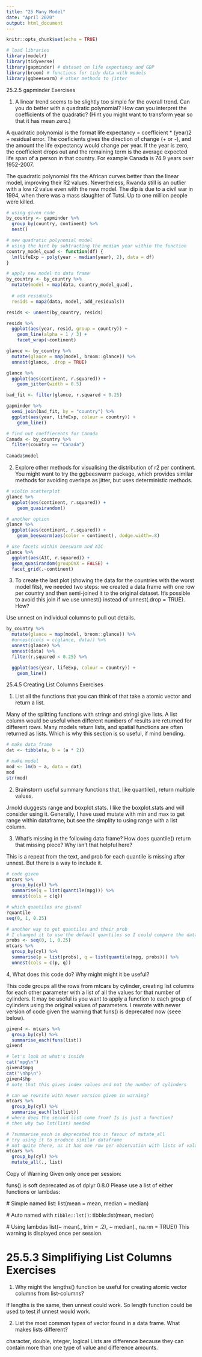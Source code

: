 ```yaml
---
title: "25 Many Model"
date: "April 2020"
output: html_document
---
```


```r
knitr::opts_chunk$set(echo = TRUE)

# load libraries
library(modelr)
library(tidyverse)
library(gapminder) # dataset on life expectancy and GDP
library(broom) # functions for tidy data with models
library(ggbeeswarm) # other methods to jitter

```

25.2.5 gapminder Exercises

1. A linear trend seems to be slightly too simple for the overall trend. Can you do better with a quadratic polynomial? How can you interpret the coefficients of the quadratic? (Hint you might want to transform year so that it has mean zero.)

A quadratic polynomial is the format life expectancy = coefficient * (year)2 + residual error.
The coeficients gives the direction of change (+ or -), and the amount the life expectancy would change per year. If the year is zero, the coefficient drops out and the remaining term is the average expected life span of a person in that country. For example Canada is 74.9 years over 1952-2007. 

The quadratic polynomial fits the African curves better than the linear model, improving their R2 values. Nevertheless, Rwanda still is an outlier with a low r2 value even with the new model. The dip is due to a civil war in 1994, when there was a mass slaughter of Tutsi. Up to one million people were killed.

```r

# using given code
by_country <- gapminder %>% 
  group_by(country, continent) %>% 
  nest()

# new quadratic polynomial model 
# using the hint by subtracting the median year within the function
country_model_quad <- function(df) {
  lm(lifeExp ~ poly(year - median(year), 2), data = df)
}

# apply new model to data frame
by_country <- by_country %>% 
  mutate(model = map(data, country_model_quad),
  
  # add residuals
  resids = map2(data, model, add_residuals))

resids <- unnest(by_country, resids)

resids %>% 
  ggplot(aes(year, resid, group = country)) +
    geom_line(alpha = 1 / 3) + 
    facet_wrap(~continent)

glance <- by_country %>% 
  mutate(glance = map(model, broom::glance)) %>% 
  unnest(glance, .drop = TRUE)

glance %>% 
  ggplot(aes(continent, r.squared)) + 
    geom_jitter(width = 0.5)

bad_fit <- filter(glance, r.squared < 0.25)

gapminder %>% 
  semi_join(bad_fit, by = "country") %>% 
  ggplot(aes(year, lifeExp, colour = country)) +
    geom_line()

# find out coeffiecents for Canada
Canada <- by_country %>%
  filter(country == "Canada")
  
Canada$model

```


2. Explore other methods for visualising the distribution of r2 per continent. You might want to try the ggbeeswarm package, which provides similar methods for avoiding overlaps as jitter, but uses deterministic methods.

```r

# violin scatterplot
glance %>% 
  ggplot(aes(continent, r.squared)) + 
    geom_quasirandom()

# another option
glance %>% 
  ggplot(aes(continent, r.squared)) + 
    geom_beeswarm(aes(color = continent), dodge.width=.8)

# use facets within beeswarm and AIC
glance %>%
  ggplot(aes(AIC, r.squared)) +
  geom_quasirandom(groupOnX = FALSE) +
  facet_grid(.~continent)

```


3. To create the last plot (showing the data for the countries with the worst model fits), we needed two steps: we created a data frame with one row per country and then semi-joined it to the original dataset. It’s possible to avoid this join if we use unnest() instead of unnest(.drop = TRUE). How?

Use unnest on individual columns to pull out details.

```r

by_country %>% 
  mutate(glance = map(model, broom::glance)) %>% 
  #unnest(cols = c(glance, data)) %>%
  unnest(glance) %>%
  unnest(data) %>%
  filter(r.squared < 0.25) %>%

  ggplot(aes(year, lifeExp, colour = country)) +
    geom_line()

```


25.4.5 Creating List Columns Exercises

1. List all the functions that you can think of that take a atomic vector and return a list.

Many of the splitting functions with stringr and stringi give lists. A list column would be useful when different numbers of results are returned for different rows. Many models return lists, and spatial functions are often returned as lists. Which is why this section is so useful, if mind bending.


```r
# make data frame
dat <- tibble(a, b = (a * 2))

# make model
mod <- lm(b ~ a, data = dat)
mod
str(mod)

```


2. Brainstorm useful summary functions that, like quantile(), return multiple values.

Jrnold duggests range and boxplot.stats. I like the boxplot.stats and will consider using it. Generally, I have used mutate with min and max to get range within dataframe, but see the simplity to using range with a list column.


3. What’s missing in the following data frame? How does quantile() return that missing piece? Why isn’t that helpful here?

This is a repeat from the text, and prob for each quantile is missing after unnest. But there is a way to include it.

```r
# code given
mtcars %>% 
  group_by(cyl) %>% 
  summarise(q = list(quantile(mpg))) %>% 
  unnest(cols = c(q))

# which quantiles are given?
?quantile
seq(0, 1, 0.25)

# another way to get quantiles and their prob
# I changed it to use the default quantiles so I could compare the data frames
probs <- seq(0, 1, 0.25)
mtcars %>% 
  group_by(cyl) %>% 
  summarise(p = list(probs), q = list(quantile(mpg, probs))) %>% 
  unnest(cols = c(p, q))

```

4, What does this code do? Why might might it be useful?

This code groups all the rows from mtcars by cylinder, creating list columns for each other parameter with a list of all the values for that number of cylinders. It may be useful is you want to apply a function to each group of cylinders using the original values of parameters. I rewrote with newer version of code given the warning that funs() is deprecated now (seee below). 


```r
given4 <- mtcars %>% 
  group_by(cyl) %>% 
  summarise_each(funs(list))
given4

# let's look at what's inside
cat("mpg\n")
given4$mpg
cat("\nhp\n")
given4$hp
# note that this gives index values and not the number of cylinders

# can we rewrite with newer version given in warning?
mtcars %>%
  group_by(cyl) %>%
  summarise_each(lst(list)) 
# where does the second list come from? Is is just a function? 
# then why two lst(list) needed

# ?summarise_each is deprecated too in favour of mutate_all
# try using it to produce similar dataframe
# not quite there, as it has one row per observation with lists of values for each
mtcars %>%
  group_by(cyl) %>%
  mutate_all(., list)

```

Copy of Warning Given only once per session: 

funs() is soft deprecated as of dplyr 0.8.0
Please use a list of either functions or lambdas: 

  # Simple named list: 
  list(mean = mean, median = median)

  # Auto named with `tibble::lst()`: 
  tibble::lst(mean, median)

  # Using lambdas
  list(~ mean(., trim = .2), ~ median(., na.rm = TRUE))
This warning is displayed once per session.


# 25.5.3 Simplifiying List Columns Exercises

1. Why might the lengths() function be useful for creating atomic vector columns from list-columns?

If lengths is the same, then unnest could work. So length function could be used to test if unnest would work.

2. List the most common types of vector found in a data frame. What makes lists different?

character, double, integer, logical
Lists are difference because they can contain more than one type of value and difference amounts.
